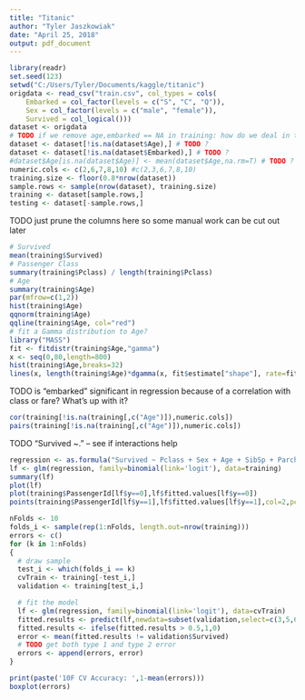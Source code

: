 ```yaml
---
title: "Titanic"
author: "Tyler Jaszkowiak"
date: "April 25, 2018"
output: pdf_document
---
```



```r
library(readr)
set.seed(123)
setwd("C:/Users/Tyler/Documents/kaggle/titanic")
origdata <- read_csv("train.csv", col_types = cols(
    Embarked = col_factor(levels = c("S", "C", "Q")),
    Sex = col_factor(levels = c("male", "female")),
    Survived = col_logical()))
dataset <- origdata
# TODO if we remove age,embarked == NA in training: how do we deal in testing? in final submission?
dataset <- dataset[!is.na(dataset$Age),] # TODO ?
dataset <- dataset[!is.na(dataset$Embarked),] # TODO ?
#dataset$Age[is.na(dataset$Age)] <- mean(dataset$Age,na.rm=T) # TODO ?
numeric.cols <- c(2,6,7,8,10) #c(2,3,6,7,8,10)
training.size <- floor(0.8*nrow(dataset))
sample.rows <- sample(nrow(dataset), training.size)
training <- dataset[sample.rows,]
testing <- dataset[-sample.rows,]
```
TODO just prune the columns here so some manual work can be cut out later

```r
# Survived
mean(training$Survived)
# Passenger Class
summary(training$Pclass) / length(training$Pclass)
# Age
summary(training$Age)
par(mfrow=c(1,2))
hist(training$Age)
qqnorm(training$Age)
qqline(training$Age, col="red")
# fit a Gamma distribution to Age?
library("MASS")
fit <- fitdistr(training$Age,"gamma")
x <- seq(0,80,length=800)
hist(training$Age,breaks=32)
lines(x, length(training$Age)*dgamma(x, fit$estimate["shape"], rate=fit$estimate["rate"]), col=2, lty=2)
```

TODO is "embarked" significant in regression because of a correlation with class or fare? What's up with it?
```r
cor(training[!is.na(training[,c("Age")]),numeric.cols])
pairs(training[!is.na(training[,c("Age")]),numeric.cols])
```

TODO "Survived ~." -- see if interactions help
```r
regression <- as.formula("Survived ~ Pclass + Sex + Age + SibSp + Parch + Fare")
lf <- glm(regression, family=binomial(link='logit'), data=training)
summary(lf)
plot(lf)
plot(training$PassengerId[lf$y==0],lf$fitted.values[lf$y==0])
points(training$PassengerId[lf$y==1],lf$fitted.values[lf$y==1],col=2,pch=2)
```

```r
nFolds <- 10
folds_i <- sample(rep(1:nFolds, length.out=nrow(training)))
errors <- c()
for (k in 1:nFolds)
{
  # draw sample
  test_i <- which(folds_i == k)
  cvTrain <- training[-test_i,]
  validation <- training[test_i,]

  # fit the model
  lf <- glm(regression, family=binomial(link='logit'), data=cvTrain)
  fitted.results <- predict(lf,newdata=subset(validation,select=c(3,5,6,7,8,10,12)),type='response') # TODO update this row selection
  fitted.results <- ifelse(fitted.results > 0.5,1,0)
  error <- mean(fitted.results != validation$Survived)
  # TODO get both type 1 and type 2 error
  errors <- append(errors, error)
}

print(paste('10F CV Accuracy: ',1-mean(errors)))
boxplot(errors)
```

